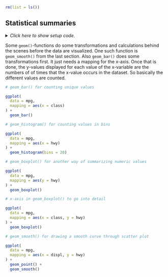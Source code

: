```r
rm(list = ls())
```


## Statistical summaries

<details><summary>*Click here to show setup code.*</summary>
```r
### Statistical summaries

```
```r
library(tidyverse)
```
</details>

Some `geom()`-functions do some transformations and calculations behind the scenes before the data are visualized.
One such function is `geom_smooth()` from the last section. 
Also `geom_bar()` does some transformations first.
It just needs a mapping for the x-axis.
Once that is done, the y-values displayed for each value of the x-variable are the numbers of of times that the x-value occurs in the dataset.
So basically the different values are counted.

```r
# geom_bar() for counting unique values
```
```r
ggplot(
  data = mpg,
  mapping = aes(x = class)
) +
  geom_bar()
```


```r
# geom_histogram() for counting values in bins
```
```r
ggplot(
  data = mpg,
  mapping = aes(x = hwy)
) +
  geom_histogram(bins = 20)
```


```r
# geom_boxplot() for another way of summarizing numeric values
```
```r
ggplot(
  data = mpg,
  mapping = aes(y = hwy)
) +
  geom_boxplot()
```


```r
# x-axis in geom_boxplot() to go into detail
```
```r
ggplot(
  data = mpg,
  mapping = aes(x = class, y = hwy)
) +
  geom_boxplot()
```


```r
# geom_smooth() for drawing a smooth curve through scatter plot
```
```r
ggplot(
  data = mpg,
  mapping = aes(x = displ, y = hwy)
) +
  geom_point() +
  geom_smooth()
```
